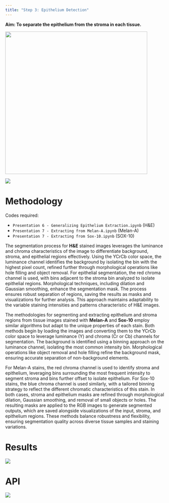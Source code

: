 ```yaml
---
title: "Step 3: Epithelium Detection"
---
```


**Aim: To separate the epithelium from the stroma in each tissue.**

![](images/h2114153h&e_ROI_5.png){fig-align="center" width="450"}

![](images/Step3.png){fig-align="center"}



# **Methodology**

Codes required:

-   `Presentation 6 - Generalizing Epithelium Extraction.ipynb` (H&E)
-   `Presentation 7 - Extracting from Melan-A.ipynb` (Melan-A)
-   `Presentation 7 - Extracting from Sox-10.ipynb` (SOX-10)

The segmentation process for **H&E** stained images leverages the luminance and chroma characteristics of the image to differentiate background, stroma, and epithelial regions effectively. Using the YCrCb color space, the luminance channel identifies the background by isolating the bin with the highest pixel count, refined further through morphological operations like hole filling and object removal. For epithelial segmentation, the red chroma channel is used, with bins adjacent to the stroma bin analyzed to isolate epithelial regions. Morphological techniques, including dilation and Gaussian smoothing, enhance the segmentation mask. The process ensures robust separation of regions, saving the results as masks and visualizations for further analysis. This approach maintains adaptability to the variable staining intensities and patterns characteristic of H&E images.

The methodologies for segmenting and extracting epithelium and stroma regions from tissue images stained with **Melan-A** and **Sox-10** employ similar algorithms but adapt to the unique properties of each stain. Both methods begin by loading the images and converting them to the YCrCb color space to leverage luminance (Y) and chroma (Cr or Cb) channels for segmentation. The background is identified using a binning approach on the luminance channel, isolating the most common intensity bin. Morphological operations like object removal and hole filling refine the background mask, ensuring accurate separation of non-background elements.

For Melan-A stains, the red chroma channel is used to identify stroma and epithelium, leveraging bins surrounding the most frequent intensity to segment stroma and bins further offset to isolate epithelium. For Sox-10 stains, the blue chroma channel is used similarly, with a tailored binning strategy to reflect the different chromatic characteristics of this stain. In both cases, stroma and epithelium masks are refined through morphological dilation, Gaussian smoothing, and removal of small objects or holes. The resulting masks are applied to the RGB images to generate segmented outputs, which are saved alongside visualizations of the input, stroma, and epithelium regions. These methods balance robustness and flexibility, ensuring segmentation quality across diverse tissue samples and staining variations.



# Results

![](images/h2114153h&e_ROI_5.png){fig-align="center"}



# API

![](images/API.png){fig-align="center"}
